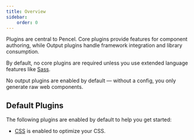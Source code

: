 ```yaml
---
title: Overview
sidebar:
    order: 0
---
```


Plugins are central to Pencel.
Core plugins provide features for component authoring, while Output plugins handle framework integration and library consumption.

By default, no core plugins are required unless you use extended language features like [Sass](./scss.md).

No output plugins are enabled by default — without a config, you only generate raw web components.

## Default Plugins

The following plugins are enabled by default to help you get started:

* [CSS](./css.md) is enabled to optimize your CSS.
